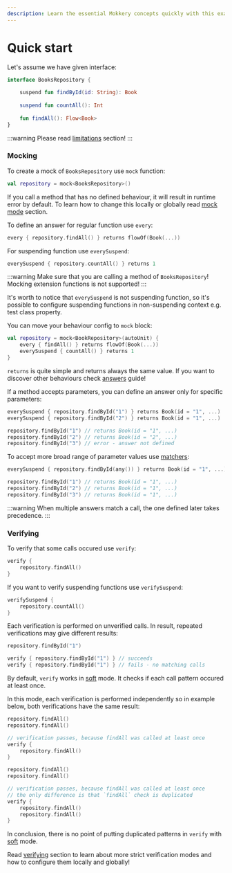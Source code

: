 ```yaml
---
description: Learn the essential Mokkery concepts quickly with this example-based introduction!
---
```

# Quick start

Let's assume we have given interface:

```kotlin
interface BooksRepository {
    
    suspend fun findById(id: String): Book
    
    suspend fun countAll(): Int
    
    fun findAll(): Flow<Book>
}
```

:::warning
Please read [limitations](../docs/Limitations) section!
:::


### Mocking

To create a mock of `BooksRepository` use `mock` function:

```kotlin
val repository = mock<BooksRepository>()
```
If you call a method that has no defined behaviour, it will result in runtime error by default. To learn how to change this locally or globally read [mock mode](../docs/Guides/Mocking#mock-modes) section.

To define an answer for regular function use `every`:
```kotlin
every { repository.findAll() } returns flowOf(Book(...))
```

For suspending function use `everySuspend`:
```kotlin
everySuspend { repository.countAll() } returns 1
```
:::warning
Make sure that you are calling a method of `BooksRepository`! Mocking extension functions is not supported!
:::

It's worth to notice that `everySuspend` is not suspending function, so it's possible to configure suspending functions in non-suspending context e.g. test class property.

You can move your behaviour config to `mock` block:

```kotlin
val repository = mock<BookRepository>(autoUnit) {
    every { findAll() } returns flowOf(Book(...))
    everySuspend { countAll() } returns 1
}
```

`returns` is quite simple and returns always the same value. If you want to discover other behaviours check [answers](../docs/Guides/Answers) guide!

If a method accepts parameters, you can define an answer only for specific parameters:
```kotlin
everySuspend { repository.findById("1") } returns Book(id = "1", ...)
everySuspend { repository.findById("2") } returns Book(id = "1", ...)

repository.findById("1") // returns Book(id = "1", ...)
repository.findById("2") // returns Book(id = "2", ...)
repository.findById("3") // error - answer not defined
```

To accept more broad range of parameter values use [matchers](../docs/Guides/Matchers):
```kotlin
everySuspend { repository.findById(any()) } returns Book(id = "1", ...)

repository.findById("1") // returns Book(id = "1", ...)
repository.findById("2") // returns Book(id = "1", ...)
repository.findById("3") // returns Book(id = "1", ...)
```

:::warning
When multiple answers match a call, the one defined later takes precedence.
:::

### Verifying

To verify that some calls occured use `verify`:
```kotlin
verify {
    repository.findAll()
}
```

If you want to verify suspending functions use `verifySuspend`:
```kotlin
verifySuspend {
    repository.countAll()
}
```

Each verification is performed on unverified calls. In result, repeated verifications may give different results:

```kotlin
repository.findById("1")

verify { repository.findById("1") } // succeeds
verify { repository.findById("1") } // fails - no matching calls
```

By default, `verify` works in [soft](../docs/Guides/Verifying#soft-modes-family) mode. It checks if each call pattern occured at least once.

In this mode, each verification is performed independently so in example below, both verifications have the same result:

```kotlin
repository.findAll()
repository.findAll()

// verification passes, because findAll was called at least once
verify {
    repository.findAll()
}
```
```kotlin
repository.findAll()
repository.findAll()

// verification passes, because findAll was called at least once
// the only difference is that `findAll` check is duplicated
verify {
    repository.findAll()
    repository.findAll()
}
```

In conclusion, there is no point of putting duplicated patterns in `verify` with [soft](../docs/Guides/Verifying#soft-modes-family) mode.

Read [verifying](../docs/Guides/Verifying) section to learn about more strict verification modes and how to configure them locally and globally!